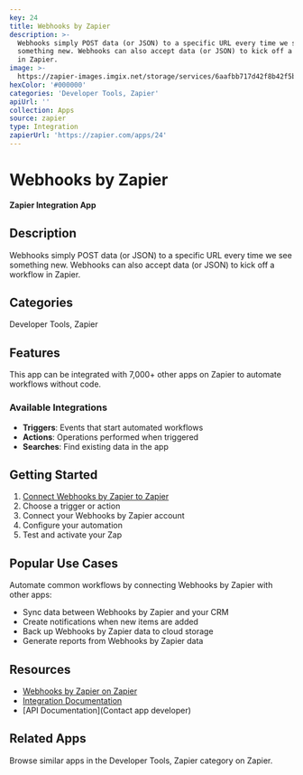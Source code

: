 ```yaml
---
key: 24
title: Webhooks by Zapier
description: >-
  Webhooks simply POST data (or JSON) to a specific URL every time we see
  something new. Webhooks can also accept data (or JSON) to kick off a workflow
  in Zapier.
image: >-
  https://zapier-images.imgix.net/storage/services/6aafbb717d42f8b42f5be2e4e89e1a15.png?auto=format%2Ccompress&ixlib=python-3.0.0&q=50
hexColor: '#000000'
categories: 'Developer Tools, Zapier'
apiUrl: ''
collection: Apps
source: zapier
type: Integration
zapierUrl: 'https://zapier.com/apps/24'
---
```

# Webhooks by Zapier

**Zapier Integration App**

## Description

Webhooks simply POST data (or JSON) to a specific URL every time we see something new. Webhooks can also accept data (or JSON) to kick off a workflow in Zapier.

## Categories

Developer Tools, Zapier

## Features

This app can be integrated with 7,000+ other apps on Zapier to automate workflows without code.

### Available Integrations

- **Triggers**: Events that start automated workflows
- **Actions**: Operations performed when triggered
- **Searches**: Find existing data in the app

## Getting Started

1. [Connect Webhooks by Zapier to Zapier](https://zapier.com/apps/24)
2. Choose a trigger or action
3. Connect your Webhooks by Zapier account
4. Configure your automation
5. Test and activate your Zap

## Popular Use Cases

Automate common workflows by connecting Webhooks by Zapier with other apps:

- Sync data between Webhooks by Zapier and your CRM
- Create notifications when new items are added
- Back up Webhooks by Zapier data to cloud storage
- Generate reports from Webhooks by Zapier data

## Resources

- [Webhooks by Zapier on Zapier](https://zapier.com/apps/24)
- [Integration Documentation](https://zapier.com/apps/24/integrations)
- [API Documentation](Contact app developer)

## Related Apps

Browse similar apps in the Developer Tools, Zapier category on Zapier.
